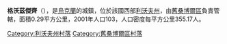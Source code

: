 {{coord|49|18|22|N|22|55|41|E|scale:100000|display=title}}

'''格沃茲傑齊'''（{{lang-uk|Гвоздець}}），是[[烏克蘭|烏克蘭]]的城鎮，位於該國西部[[利沃夫州|利沃夫州]]，由[[舊桑博爾區|舊桑博爾區]]負責管轄，面積0.29平方公里，2001年人口103，人口密度每平方公里355.17人。

[[Category:利沃夫州村落|Category:利沃夫州村落]]
[[Category:舊桑博爾區村落|Category:舊桑博爾區村落]]


{{Lviv-geo-stub}}
